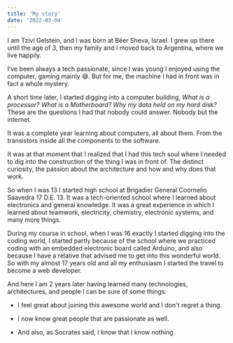 ```yaml
---
title: 'My story'
date: '2022-03-04'
---
```


I am Tzivi Gelstein, and I was born at <TextLink href="https://www.google.com/maps/place/Beerseba,+Israel/@31.2614223,34.7208468,12z/data=!3m1!4b1!4m5!3m4!1s0x15026640029f8777:0x8dee8012deb5dd8!8m2!3d31.252973!4d34.791462?shorturl=1">Béer Sheva, Israel.</TextLink> I grew up there until the age of 3, then my family and I moved back to Argentina, where we live happily.

I’ve been always a tech passionate, since I was young I enjoyed using the computer, gaming mainly <TextEmoji>😅</TextEmoji>. But for me, the machine I had in front was in fact a whole mystery.

A short time later, I started digging into a computer building, _What is a processor? What is a Motherboard? Why my data held on my hard disk?_ These are the questions I had that nobody could answer. Nobody but the internet.

It was a complete year learning about computers, all about them. From the transistors inside all the components to the software.

It was at that moment that I realized that I had this tech soul where I needed to dig into the construction of the thing I was in front of. The distinct curiosity, the passion about the architecture and how and why does that work.

So when I was 13 I started high school at Brigadier General Coornelio Saavedra 17 D.E. 13. It was a tech-oriented school where I learned about electronics and general knowledge. It was a great experience in which I learned about teamwork, electricity, chemistry, electronic systems, and many more things.

During my course in school, when I was 16 exactly I started digging into the coding world, I started partly because of the school where we practiced coding with an embedded electronic board called <TextLink href="https://www.arduino.cc">Arduino</TextLink>, and also because I have a relative that advised me to get into this wonderful world. So with my almost 17 years old and all my enthusiasm I started the travel to become a web developer.

And here I am 2 years later having learned many technologies, architectures, and people I can be sure of some things:

- <TextListItem>I feel great about joining this awesome world and I don't regret a thing.</TextListItem>

- <TextListItem>I now know great people that are passionate as well.</TextListItem>

- <TextListItem>And also, as Socrates said, I know that I know nothing.</TextListItem>
